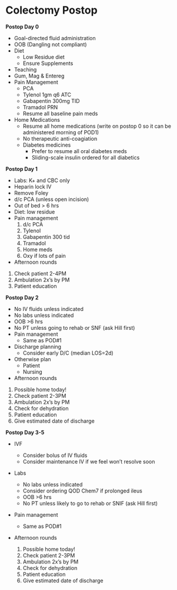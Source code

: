 # Colectomy Postop

**Postop Day 0**

-   Goal-directed fluid administration
-   OOB (Dangling not compliant)
-   Diet
    -   Low Residue diet
    -   Ensure Supplements
-   Teaching
-   Gum, Mag & Entereg
-   Pain Management
    -   PCA
    -   Tylenol 1gm q6 ATC
    -   Gabapentin 300mg TID
    -   Tramadol PRN
    -   Resume all baseline pain meds
-   Home Medications
    -   Resume all home medications (write on postop 0 so it can be administered morning of POD1)
    -   No therapeutic anti-coagiation
    -   Diabetes medicines
        -   Prefer to resume all oral diabetes meds
        -   Sliding-scale insulin ordered for all diabetics

**Postop Day 1**

-   Labs: K+ and CBC only
-   Heparin lock IV
-   Remove Foley
-   d/c PCA (unless open incision)
-   Out of bed \> 6 hrs
-   Diet: low residue
-   Pain management
    1)  d/c PCA
    2)  Tylenol
    3)  Gabapentin 300 tid
    4)  Tramadol
    5)  Home meds
    6)  Oxy if lots of pain
-   Afternoon rounds

1)  Check patient 2-4PM
2)  Ambulation 2x’s by PM
3)  Patient education

**Postop Day 2**

-   No IV fluids unless indicated
-   No labs unless indicated
-   OOB \>6 hrs
-   No PT unless going to rehab or SNF (ask Hill first)
-   Pain management
    -   Same as POD#1
-   Discharge planning
    -   Consider early D/C (median LOS=2d)
-   Otherwise plan
    -   Patient
    -   Nursing
-   Afternoon rounds

1)  Possible home today!
2)  Check patient 2-3PM
3)  Ambulation 2x’s by PM
4)  Check for dehydration
5)  Patient education
6)  Give estimated date of discharge

**Postop Day 3-5**

-   IVF

    -   Consider bolus of IV fluids
    -   Consider maintenance IV if we feel won’t resolve soon

-   Labs

    -   No labs unless indicated
    -   Consider ordering QOD Chem7 if prolonged ileus
    -   OOB \>6 hrs
    -   No PT unless likely to go to rehab or SNIF (ask Hill first)

-   Pain management

    -   Same as POD#1

-   Afternoon rounds

    1)  Possible home today!
    2)  Check patient 2-3PM
    3)  Ambulation 2x’s by PM
    4)  Check for dehydration
    5)  Patient education
    6)  Give estimated date of discharge

